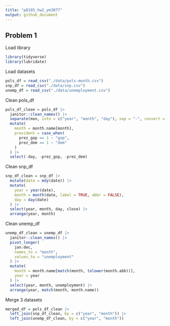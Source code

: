 ```yaml
---
title: "p8105_hw2_ym3077"
output: github_document
---
```


## Problem 1

Load library
```r
library(tidyverse)
library(lubridate)
```

Load datasets
```r
pols_df = read_csv("./data/pols-month.csv")
snp_df = read_csv("./data/snp.csv")
unemp_df = read_csv("./data/unemployment.csv")
```

Clean pols_df
```r
pols_df_clean = pols_df |>
  janitor::clean_names() |>
  separate(mon, into = c("year", "month", "day"), sep = "-", convert = TRUE) |>
  mutate(
    month = month.name[month],
    president = case_when(
      prez_gop == 1 ~ "gop",
      prez_dem == 1 ~ "dem"
    )
  ) |>
  select(-day, -prez_gop, -prez_dem)
```

Clean snp_df
```r
snp_df_clean = snp_df |>
  mutate(date = mdy(date)) |>                        
  mutate(
    year = year(date),                               
    month = month(date, label = TRUE, abbr = FALSE), 
    day = day(date)                                   
  ) |>
  select(year, month, day, close) |>
  arrange(year, month)

```

Clean unemp_df
```r
unemp_df_clean = unemp_df |>
  janitor::clean_names() |> 
  pivot_longer(
    jan:dec,                
    names_to = "month",
    values_to = "unemployment"
  ) |>
  mutate(
    month = month.name[match(month, tolower(month.abb))],
    year = year
  ) |>
  select(year, month, unemployment) |>
  arrange(year, match(month, month.name))
```

Merge 3 datasets
```r
merged_df = pols_df_clean |>
  left_join(snp_df_clean, by = c("year", "month")) |>
  left_join(unemp_df_clean, by = c("year", "month"))
```

















